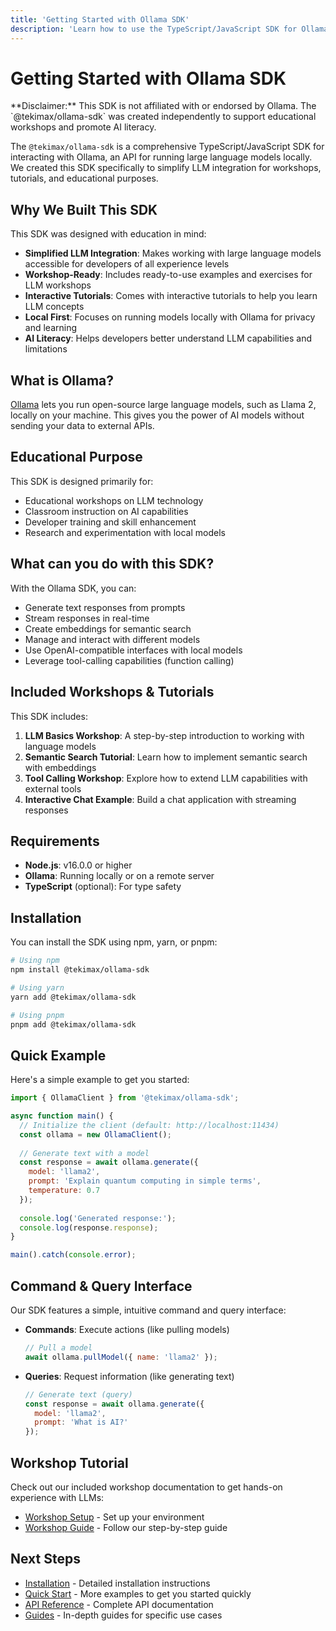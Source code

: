 ```yaml
---
title: 'Getting Started with Ollama SDK'
description: 'Learn how to use the TypeScript/JavaScript SDK for Ollama'
---
```


# Getting Started with Ollama SDK

<Note>
  **Disclaimer:** This SDK is not affiliated with or endorsed by Ollama. The `@tekimax/ollama-sdk` was created independently to support educational workshops and promote AI literacy.
</Note>

The `@tekimax/ollama-sdk` is a comprehensive TypeScript/JavaScript SDK for interacting with Ollama, an API for running large language models locally. We created this SDK specifically to simplify LLM integration for workshops, tutorials, and educational purposes.

## Why We Built This SDK

This SDK was designed with education in mind:

- **Simplified LLM Integration**: Makes working with large language models accessible for developers of all experience levels
- **Workshop-Ready**: Includes ready-to-use examples and exercises for LLM workshops
- **Interactive Tutorials**: Comes with interactive tutorials to help you learn LLM concepts
- **Local First**: Focuses on running models locally with Ollama for privacy and learning
- **AI Literacy**: Helps developers better understand LLM capabilities and limitations

## What is Ollama?

[Ollama](https://ollama.ai) lets you run open-source large language models, such as Llama 2, locally on your machine. This gives you the power of AI models without sending your data to external APIs.

## Educational Purpose

This SDK is designed primarily for:
- Educational workshops on LLM technology
- Classroom instruction on AI capabilities
- Developer training and skill enhancement
- Research and experimentation with local models

## What can you do with this SDK?

With the Ollama SDK, you can:

- Generate text responses from prompts
- Stream responses in real-time
- Create embeddings for semantic search
- Manage and interact with different models
- Use OpenAI-compatible interfaces with local models
- Leverage tool-calling capabilities (function calling)

## Included Workshops & Tutorials

This SDK includes:

1. **LLM Basics Workshop**: A step-by-step introduction to working with language models
2. **Semantic Search Tutorial**: Learn how to implement semantic search with embeddings
3. **Tool Calling Workshop**: Explore how to extend LLM capabilities with external tools
4. **Interactive Chat Example**: Build a chat application with streaming responses

## Requirements

- **Node.js**: v16.0.0 or higher
- **Ollama**: Running locally or on a remote server
- **TypeScript** (optional): For type safety

## Installation

You can install the SDK using npm, yarn, or pnpm:

```bash
# Using npm
npm install @tekimax/ollama-sdk

# Using yarn
yarn add @tekimax/ollama-sdk

# Using pnpm
pnpm add @tekimax/ollama-sdk
```

## Quick Example

Here's a simple example to get you started:

```javascript
import { OllamaClient } from '@tekimax/ollama-sdk';

async function main() {
  // Initialize the client (default: http://localhost:11434)
  const ollama = new OllamaClient();
  
  // Generate text with a model
  const response = await ollama.generate({
    model: 'llama2',
    prompt: 'Explain quantum computing in simple terms',
    temperature: 0.7
  });
  
  console.log('Generated response:');
  console.log(response.response);
}

main().catch(console.error);
```

## Command & Query Interface

Our SDK features a simple, intuitive command and query interface:

- **Commands**: Execute actions (like pulling models)
  ```javascript
  // Pull a model
  await ollama.pullModel({ name: 'llama2' });
  ```

- **Queries**: Request information (like generating text)
  ```javascript
  // Generate text (query)
  const response = await ollama.generate({ 
    model: 'llama2',
    prompt: 'What is AI?'
  });
  ```

## Workshop Tutorial

Check out our included workshop documentation to get hands-on experience with LLMs:
- [Workshop Setup](/docs/workshop-setup.md) - Set up your environment
- [Workshop Guide](/docs/workshop.md) - Follow our step-by-step guide

## Next Steps

- [Installation](/docs/installation) - Detailed installation instructions
- [Quick Start](/docs/quickstart) - More examples to get you started quickly
- [API Reference](/docs/api/overview) - Complete API documentation
- [Guides](/docs/guides/basic-usage) - In-depth guides for specific use cases 